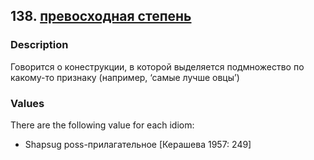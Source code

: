 ## 138. <a href =  'https://agricolamz.github.io/The_Circassian_Isoglosses_Database/138.html'>превосходная степень</a>
### Description

Говорится о конеструкции, в которой выделяется подмножество по какому-то признаку (например, 'самые лучше овцы')

### Values
There are the following value for each idiom:

* Shapsug  poss-прилагательное [Керашева 1957: 249] 

